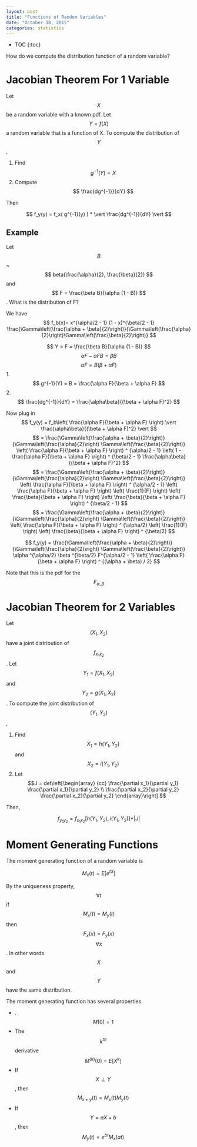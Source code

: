 ```yaml
---
layout: post
title: "Functions of Random Variables"
date: "October 18, 2015"
categories: statistics
---
```


* TOC
{:toc}

How do we compute the distribution function of a random variable?

# Jacobian Theorem For 1 Variable
Let $$X$$ be a random variable with a known pdf. Let $$ Y = f(X) $$ a random variable that is a function of X. To compute the distribution of $$Y$$,

1. Find $$ g^{-1}(Y) = X $$
2. Compute $$ \frac{dg^{-1}}{dY} $$

Then 

$$ f_y(y) = f_x( g^{-1}(y) ) * \vert \frac{dg^{-1}}{dY} \vert $$

## Example

Let $$B$$ ~ $$ beta(\frac{\alpha}{2}, \frac{\beta}{2}) $$ and $$ F = \frac{\beta B}{\alpha (1 - B)} $$. What is the distribution of F?

We have $$ f_b(x)= x^{\alpha/2 - 1} (1 - x)^{\beta/2 - 1} \frac{\Gamma\left(\frac{\alpha + \beta}{2}\right)}{\Gamma\left(\frac{\alpha}{2}\right)\Gamma\left(\frac{\beta}{2}\right)} $$

$$ Y = F = \frac{\beta B}{\alpha (1 - B)} $$
$$ \alpha F - \alpha FB = \beta B$$
$$ \alpha F = B (\beta + \alpha F) $$
1. $$ g^{-1}(Y) = B = \frac{\alpha F}{\beta + \alpha F} $$
2. $$ \frac{dg^{-1}}{dY} = \frac{\alpha\beta}{(\beta + \alpha F)^2} $$

Now plug in $$ f_y(y) = f_b\left( \frac{\alpha F}{\beta + \alpha F}  \right) \vert \frac{\alpha\beta}{(\beta + \alpha F)^2} \vert $$
$$ = \frac{\Gamma\left(\frac{\alpha + \beta}{2}\right)} {\Gamma\left(\frac{\alpha}{2}\right) \Gamma\left(\frac{\beta}{2}\right)} \left( \frac{\alpha F}{\beta + \alpha F} \right) ^ {\alpha/2 - 1} \left( 1 - \frac{\alpha F}{\beta + \alpha F} \right) ^ {\beta/2 - 1} \frac{\alpha\beta}{(\beta + \alpha F)^2} $$
$$ = \frac{\Gamma\left(\frac{\alpha + \beta}{2}\right)} {\Gamma\left(\frac{\alpha}{2}\right) \Gamma\left(\frac{\beta}{2}\right)} \left( \frac{\alpha F}{\beta + \alpha F} \right) ^ {\alpha/2 - 1} \left( \frac{\alpha F}{\beta + \alpha F} \right) \left( \frac{1}{F} \right) \left( \frac{\beta}{\beta + \alpha F}  \right) \left( \frac{\beta}{\beta + \alpha F} \right) ^ {\beta/2 - 1} $$
$$ = \frac{\Gamma\left(\frac{\alpha + \beta}{2}\right)} {\Gamma\left(\frac{\alpha}{2}\right) \Gamma\left(\frac{\beta}{2}\right)} \left( \frac{\alpha F}{\beta + \alpha F} \right) ^ {\alpha/2} \left( \frac{1}{F} \right) \left( \frac{\beta}{\beta + \alpha F} \right) ^ {\beta/2} $$

$$ f_y(y) = \frac{\Gamma\left(\frac{\alpha + \beta}{2}\right)} {\Gamma\left(\frac{\alpha}{2}\right) \Gamma\left(\frac{\beta}{2}\right)} \alpha ^{\alpha/2} \beta ^{\beta/2} F^{\alpha/2 - 1} \left( \frac{\alpha F}{\beta + \alpha F} \right) ^ {(\alpha + \beta) / 2}  $$

Note that this is the pdf for the $$ F_{\alpha, \beta} $$

# Jacobian Theorem for 2 Variables
Let $$(X_1, X_2)$$ have a joint distribution of $$f_{x_1 x_2}$$. Let $$Y_1 = f(X_1, X_2)$$ and $$Y_2 = g(X_1, X_2)$$. To compute the joint distribution of $$(Y_1, Y_2)$$,

1. Find $$X_1 = h(Y_1, Y_2)$$ and $$X_2 = i(Y_1, Y_2)$$
2. Let $$J = det\left[\begin{array}
{cc}
\frac{\partial x_1}{\partial y_1} \frac{\partial x_1}{\partial y_2} \\
\frac{\partial x_2}{\partial y_2} \frac{\partial x_2}{\partial y_2}
\end{array}\right]
$$

Then,

$$ f_{y_1 y_2} = f_{x_1 x_2}[h(Y_1, Y_2), i(Y_1, Y_2)]* \vert J \vert $$

# Moment Generating Functions
The moment generating function of a random variable is

$$ M_x(t) = E[e^{tX}]$$

By the uniqueness property, $$\forall t$$ if $$M_x(t) = M_y(t)$$ then $$F_x(x) = F_y(x)$$ $$\forall x$$. In other words $$X$$ and $$Y$$ have the same distribution.

The moment generating function has several properties

* .$$ M(0) = 1 $$
* The $$k^{th}$$ derivative $$ M^{(k)}(0) = E[X^k] $$
* If $$ X \perp Y$$, then $$M_{x + y}(t) = M_x(t)M_y(t) $$
* If $$Y = aX + b$$, then $$M_y(t) = e^{bt}M_x(at) $$

